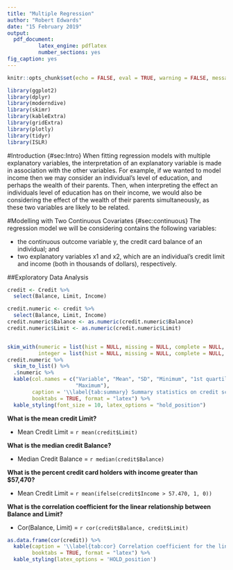```yaml
---
title: "Multiple Regression"
author: "Robert Edwards"
date: "15 February 2019"
output:
  pdf_document:
          latex_engine: pdflatex
          number_sections: yes
fig_caption: yes
---
```


```r
knitr::opts_chunk$set(echo = FALSE, eval = TRUE, warning = FALSE, message = FALSE, comment = NA)
```

```r
library(ggplot2)
library(dplyr)
library(moderndive)
library(skimr)
library(kableExtra)
library(gridExtra)
library(plotly)
library(tidyr)
library(ISLR)
```

#Introduction {#sec:Intro}
When fitting regression models with multiple explanatory variables, the interpretation of an explanatory variable is made in association with the other variables. For example, if we wanted to model income then we may consider an individual's level of education, and perhaps the wealth of their parents. Then, when interpreting the effect an individuals level of education has on their income, we would also be considering the effect of the wealth of their parents simultaneously, as these two variables are likely to be related.

#Modelling with Two Continuous Covariates {#sec:continuous}
The regression model we will be considering contains the following variables:

+ the continuous outcome variable y, the credit card balance of an individual; and
+ two explanatory variables x1 and x2, which are an individual's credit limit and income (both in thousands of dollars), respectively.

##Exploratory Data Analysis

```r
credit <- Credit %>%
  select(Balance, Limit, Income)

credit.numeric <- credit %>%
  select(Balance, Limit, Income)
credit.numeric$Balance <- as.numeric(credit.numeric$Balance)
credit.numeric$Limit <- as.numeric(credit.numeric$Limit)


skim_with(numeric = list(hist = NULL, missing = NULL, complete = NULL, n = NULL),
          integer = list(hist = NULL, missing = NULL, complete = NULL, n = NULL))
credit.numeric %>%
  skim_to_list() %>%
  .$numeric %>%
  kable(col.names = c("Variable", "Mean", "SD", "Minimum", "1st quartile", "Median", "3rd quartile",
                      "Maximum"),
        caption = '\\label{tab:summary} Summary statistics on credit scores.',
        booktabs = TRUE, format = "latex") %>%
  kable_styling(font_size = 10, latex_options = "hold_position")
```
**What is the mean credit Limit?**

+ Mean Credit Limit = `r mean(credit$Limit)`

**What is the median credit Balance?**

+ Median Credit Balance = `r median(credit$Balance)`

**What is the percent credit card holders with income greater than $57,470?**

+ Mean Credit Limit = `r mean(ifelse(credit$Income > 57.470, 1, 0))`

**What is the correlation coefficient for the linear relationship between Balance and Limit?**

+ Cor(Balance, Limit) = `r cor(credit$Balance, credit$Limit)`

```r
as.data.frame(cor(credit)) %>%
  kable(caption = '\\label{tab:cor} Correlation coefficient for the linear relationship between Balance and Limit',
        booktabs = TRUE, format = "latex") %>%
  kable_styling(latex_options = 'HOLD_position')
```













